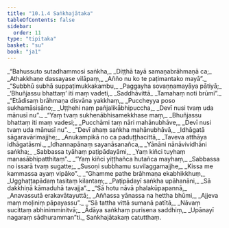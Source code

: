 ```yaml
---
title: "10.1.4 Saṅkhajātaka"
tableOfContents: false
sidebar:
  order: 11
type: "tipitaka"
basket: "su"
book: "ja1"
---
```



<DynamicBreadcrumb />

<Division number="39" book="ja1" bookNo="22" page="42">

<Paragraph number="1950" type="verses" book="ja1">
_“Bahussuto sutadhammosi saṅkha,_  
_Diṭṭhā tayā samaṇabrāhmaṇā ca;_  
_Athakkhaṇe dassayase vilāpaṃ,_  
_Añño nu ko te paṭimantako mayā”._  

</Paragraph>

</Division>
<Division number="40" book="ja1" bookNo="22" page="42">

<Paragraph number="1951" type="verses" book="ja1">
_“Subbhū subhā suppaṭimukkakambu,_  
_Paggayha sovaṇṇamayāya pātiyā;_  
_‘Bhuñjassu bhattaṃ’ iti maṃ vadeti,_  
_Saddhāvittā_  
_Tamahaṃ noti brūmi”._  

</Paragraph>

</Division>
<Division number="41" book="ja1" bookNo="22" page="43">

<Paragraph number="1952" type="verses" book="ja1">
_“Etādisaṃ brāhmaṇa disvāna yakkhaṃ,_  
_Puccheyya poso sukhamāsisāno;_  
_Uṭṭhehi naṃ pañjalikābhipuccha,_  
_Devī nusi tvaṃ uda mānusī nu”._  

</Paragraph>

</Division>
<Division number="42" book="ja1" bookNo="22" page="43">

<Paragraph number="1953" type="verses" book="ja1">
_“Yaṃ tvaṃ sukhenābhisamekkhase maṃ,_  
_Bhuñjassu bhattaṃ iti maṃ vadesi;_  
_Pucchāmi taṃ nāri mahānubhāve,_  
_Devī nusi tvaṃ uda mānusī nu”._  

</Paragraph>

</Division>
<Division number="43" book="ja1" bookNo="22" page="43">

<Paragraph number="1954" type="verses" book="ja1">
_“Devī ahaṃ saṅkha mahānubhāvā,_  
_Idhāgatā sāgaravārimajjhe;_  
_Anukampikā no ca paduṭṭhacittā,_  
_Taveva atthāya idhāgatāsmi._  

</Paragraph>

</Division>
<Division number="44" book="ja1" bookNo="22" page="43">

<Paragraph number="1955" type="verses" book="ja1">
_Idhannapānaṃ sayanāsanañca,_  
_Yānāni nānāvividhāni saṅkha;_  
_Sabbassa tyāhaṃ paṭipādayāmi,_  
_Yaṃ kiñci tuyhaṃ manasābhipatthitaṃ”._  

</Paragraph>

</Division>
<Division number="45" book="ja1" bookNo="22" page="44">

<Paragraph number="1956" type="verses" book="ja1">
_“Yaṃ kiñci yiṭṭhañca hutañca mayhaṃ,_  
_Sabbassa no issarā tvaṃ sugatte;_  
_Susoṇi subbhamu suvilaggamajjhe,_  
_Kissa me kammassa ayaṃ vipāko”._  

</Paragraph>

</Division>
<Division number="46" book="ja1" bookNo="22" page="44">

<Paragraph number="1957" type="verses" book="ja1">
_“Ghamme pathe brāhmaṇa ekabhikkhuṃ,_  
_Ugghaṭṭapādaṃ tasitaṃ kilantaṃ;_  
_Paṭipādayī saṅkha upāhanāni,_  
_Sā dakkhiṇā kāmaduhā tavajja”._  

</Paragraph>

</Division>
<Division number="47" book="ja1" bookNo="22" page="44">

<Paragraph number="1958" type="verses" book="ja1">
_“Sā hotu nāvā phalakūpapannā,_  
_Anavassutā erakavātayuttā;_  
_Aññassa yānassa na hettha bhūmi,_  
_Ajjeva maṃ moḷiniṃ pāpayassu”._  

</Paragraph>

</Division>
<Division number="48" book="ja1" bookNo="22" page="44">

<Paragraph number="1959" type="verses" book="ja1">
_“Sā tattha vittā sumanā patītā,_  
_Nāvaṃ sucittaṃ abhinimminitvā;_  
_Ādāya saṅkhaṃ purisena saddhiṃ,_  
_Upānayī nagaraṃ sādhuramman”ti._  


</Paragraph>
</Division>

<Paragraph number="1960" type="center" book="ja1">
Saṅkhajātakaṃ catutthaṃ.
</Paragraph>